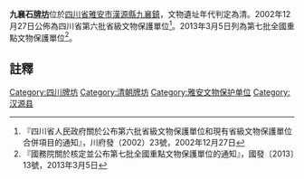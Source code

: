 {{msg:四川省文物保護單位
|名稱 = 九襄石[[牌坊|牌坊]]
|編號 = 27
|圖片 = 
|級別 = S6
|分類 = 
|時代 = [[清代|清代]]
|地点 = [[四川省|四川省]][[雅安市|雅安市]][[漢源縣|漢源縣]][[九襄鎮|九襄鎮]]
|坐標 =
|登錄 = 2002年12月27日
}}
{{msg:四川省文物保護單位
|名稱 = 九襄石牌坊
|編號 = 1350
|圖片 = 
|級別 = 107
|分類 = 
|時代 = 清
|地点 = [[四川省|四川省]][[雅安市|雅安市]][[漢源縣|漢源縣]]
|坐標 =
|登錄 = 2013年3月5日
}}
'''九襄石[[牌坊|牌坊]]'''位於[[四川省|四川省]][[雅安市|雅安市]][[漢源縣|漢源縣]][[九襄鎮|九襄鎮]]，文物遺址年代判定為清。2002年12月27日公佈為四川省第六批省級文物保護單位<ref>『四川省人民政府關於公布第六批省級文物保護單位和現有省級文物保護單位合併項目的通知』，川府發（2002）23號，2002年12月27日</ref>。2013年3月5日列為第七批全國重點文物保護單位<ref>『國務院關於核定並公布第七批全國重點文物保護單位的通知』，國發〔2013〕13號，2013年3月5日</ref>。
==註釋==
{{reflist}}

{{四川全国重点文物保护单位}}
{{文物保護單位小作品}}

[[Category:四川牌坊|Category:四川牌坊]]
[[Category:清朝牌坊|Category:清朝牌坊]]
[[Category:雅安文物保护单位|Category:雅安文物保护单位]]
[[Category:汉源县|Category:汉源县]]